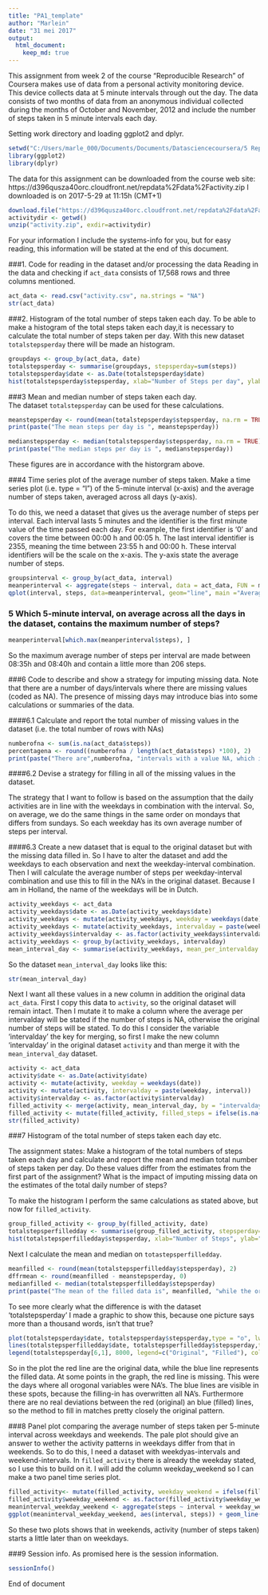 ---
title: "PA1_template"
author: "Marlein"
date: "31 mei 2017"
output: 
  html_document:
    keep_md: true
---
This assignment from week 2 of the course "Reproducible Research" of Coursera makes use of data from a personal activity monitoring device. This device collects data at 5 minute intervals through out the day. The data consists of two months of data from an anonymous individual collected during the months of October and November, 2012 and include the number of steps taken in 5 minute intervals each day.

Setting work directory and loading ggplot2 and dplyr.  

```{r message=FALSE}
setwd("C:/Users/marle_000/Documents/Documents/Datasciencecoursera/5 Reproducible Research/Week 2/PA1_github")  
library(ggplot2)   
library(dplyr)
```

The data for this assignment can be downloaded from the course web site:
https://d396qusza40orc.cloudfront.net/repdata%2Fdata%2Factivity.zip
I downloaded is on 2017-5-29 at 11:15h (CMT+1)

```{r eval=FALSE, results='hide'}
download.file("https://d396qusza40orc.cloudfront.net/repdata%2Fdata%2Factivity.zip", "activity.zip")  
activitydir <- getwd()  
unzip("activity.zip", exdir=activitydir)  
```

For your information I include the systems-info for you, but for easy reading, this information will be stated at 
the end of this document.


###1. Code for reading in the dataset and/or processing the data 
Reading in the data and checking if `act_data` consists of 17,568 rows and three columns mentioned.


```{r}
act_data <- read.csv("activity.csv", na.strings = "NA")
str(act_data)
```


###2. Histogram of the total number of steps taken each day.
To be able to make a histogram of the total steps taken each day,it is necessary to calculate the total number of steps taken per day. With this new dataset `totalstepsperday` there will be made an histogram.

```{r}
groupdays <- group_by(act_data, date)
totalstepsperday <- summarise(groupdays, stepsperday=sum(steps))
totalstepsperday$date <- as.Date(totalstepsperday$date)
hist(totalstepsperday$stepsperday, xlab="Number of Steps per day", ylab="Frequency of occurrence", main="Number of occurrences of total steps per day", col = "wheat", border = "black") 
```


###3 Mean and median number of steps taken each day.  
The dataset `totalstepsperday` can be used for these calculations.

```{r}
meanstepsperday <- round(mean(totalstepsperday$stepsperday, na.rm = TRUE),2)
print(paste("The mean steps per day is ", meanstepsperday))

```

```{r}
medianstepsperday <- median(totalstepsperday$stepsperday, na.rm = TRUE)
print(paste("The median steps per day is ", medianstepsperday))
```

These figures are in accordance with the historgram above.


###4 Time series plot of the average number of steps taken.
Make a time series plot (i.e. type = "l") of the 5-minute interval (x-axis) and the average number of steps taken, averaged across all days (y-axis).

To do this, we need a dataset that gives us the average number of steps per interval. Each interval lasts 5 minutes and the identifier is the first minute value of the time passed each day. For example, the first identifier is '0' and covers the time between 00:00 h and 00:05 h. The last interval identifier is 2355, meaning the time between 23:55 h and 00:00 h. These interval identifiers will be the scale on the x-axis. The y-axis state the average number of steps. 

```{r}
groupsinterval <- group_by(act_data, interval)
meanperinterval <- aggregate(steps ~ interval, data = act_data, FUN = mean, na.rm = TRUE)
qplot(interval, steps, data=meanperinterval, geom="line", main ="Average number of steps taken per interval", xlab ="5-min interval (from 00:00 h til 23.59 h)", ylab="Average number of steps")
```

### 5 Which 5-minute interval, on average across all the days in the dataset, contains the maximum number of steps? 

```{r}
meanperinterval[which.max(meanperinterval$steps), ]
```

So the maximum average number of steps per interval are made between 08:35h and 08:40h and contain a little more than 206 steps.


###6 Code to describe and show a strategy for imputing missing data.
Note that there are a number of days/intervals where there are missing values (coded as NA). The presence of missing days may introduce bias into some calculations or summaries of the data. 

####6.1 Calculate and report the total number of missing values in the dataset (i.e. the total number of rows with NAs) 
```{r}
numberofna <- sum(is.na(act_data$steps))
percentagena <- round((numberofna / length(act_data$steps) *100), 2)
print(paste("There are",numberofna, "intervals with a value NA, which is", percentagena,"% of the total number of observations."))
```


####6.2 Devise a strategy for filling in all of the missing values in the dataset.  

The strategy that I want to follow is based on the assumption that the daily activities are in line with the weekdays in combination with the interval. So, on average, we do the same things in the same order on mondays that differs from sundays. So each weekday has its own average number of steps per interval. 

####6.3 Create a new dataset that is equal to the original dataset but with the missing data filled in. 
So I have to alter the dataset and add the weekdays to each observation and next the weekday-interval combination. Then I will calculate the average number of steps per weekday-interval combination and use this to fill in the NA's in the original dataset. Because I am in Holland, the name of the weekdays will be in Dutch. 

```{r}
activity_weekdays <- act_data
activity_weekdays$date <- as.Date(activity_weekdays$date)
activity_weekdays <- mutate(activity_weekdays, weekday = weekdays(date))
activity_weekdays <- mutate(activity_weekdays, intervalday = paste(weekday, interval))
activity_weekdays$intervalday <- as.factor(activity_weekdays$intervalday)
activity_weekdays <- group_by(activity_weekdays, intervalday)
mean_interval_day <- summarise(activity_weekdays, mean_per_intervalday = mean(steps, na.rm=TRUE))
```

So the dataset `mean_interval_day` looks like this:

```{r}
str(mean_interval_day)
```

Next I want all these values in a new column in addition the original data `act_data`. First I copy this data to `activity`, so the original dataset will remain intact. Then I mutate it to make a column where the average per intervalday will be stated if the number of steps is NA, otherwise the original number of steps will be stated. To do this I consider the variable 'intervalday' the key for merging, so first I make the new column 'intervalday' in the original dataset `activity` and than merge it with the `mean_interval_day` dataset.

```{r}
activity <- act_data
activity$date <- as.Date(activity$date)
activity <- mutate(activity, weekday = weekdays(date))
activity <- mutate(activity, intervalday = paste(weekday, interval))
activity$intervalday <- as.factor(activity$intervalday)
filled_activity <- merge(activity, mean_interval_day, by = "intervalday")
filled_activity <- mutate(filled_activity, filled_steps = ifelse(is.na(filled_activity$steps), mean_per_intervalday, steps))
str(filled_activity)
```

###7 Histogram of the total number of steps taken each day etc.

The assignment states: Make a histogram of the total numbers of steps taken each day and calculate and report the mean and median total number of steps taken per day. Do these values differ from the estimates from the first part of the assignment? What is the impact of imputing missing data on the estimates of the total daily number of steps? 

To make the histogram I perform the same calculations as stated above, but now for `filled_activity`.

```{r}
group_filled_activity <- group_by(filled_activity, date)
totalstepsperfilledday <- summarise(group_filled_activity, stepsperday=sum(filled_steps))
hist(totalstepsperfilledday$stepsperday, xlab="Number of Steps", ylab="Frequency of occurrence", main="Number of (filled) occurrences of total steps per day") 
```

Next I calculate the mean and median on `totastepsperfilledday`.

```{r}
meanfilled <- round(mean(totalstepsperfilledday$stepsperday), 2)
dffrmean <- round(meanfilled - meanstepsperday, 0)
medianfilled <- median(totalstepsperfilledday$stepsperday)
print(paste("The mean of the filled data is", meanfilled, "while the origignal mean was", meanstepsperday,"So it increased with", dffrmean, "steps. The median is now", medianfilled, "and was original", medianstepsperday, "."))
```

To see more clearly what the difference is with the dataset 'totalstepsperday' I made a graphic to show this, because one picture says more than a thousand words, isn't that true?

```{r}
plot(totalstepsperday$date, totalstepsperday$stepsperday,type = "o", lwd = 3,col = "red", xlab = "date in the year 2012", ylab = "Number of steps", main = "Compare original and filled no. of steps")
lines(totalstepsperfilledday$date, totalstepsperfilledday$stepsperday,type = "l", lwd = 1,col = "blue")
legend(totalstepsperday[6,1], 8000, legend=c("Original", "Filled"), col=c("red", "blue"), lty=1:2, cex=0.8)
```


So in the plot the red line are the original data, while the blue line represents the filled data. At some points in the graph, the red line is missing. This were the days where all orogonal variables were NA's. The blue lines are visible in these spots, because the filling-in has overwritten all NA's. Furthermore there are no real deviations between the red (original) an blue (filled) lines, so the method to fill in matches pretty closely the original pattern.

###8 Panel plot comparing the average number of steps taken per 5-minute interval across weekdays and weekends.
The pale plot should give an answer to wether the activity patterns in weekdays differ from that in weekends. So to do this, I need a dataset with weekdyas-intervals and weekend-intervals. In `filled_activity` there is already the weekday stated, so I use this to build on it. I will add the column weekday_weekend so I can make a two panel time series plot.

```{r}
filled_activity<- mutate(filled_activity, weekday_weekend = ifelse(filled_activity$weekday == "zaterdag" | filled_activity$weekday == "zondag", "weekend", "weekday" ))
filled_activity$weekday_weekend <- as.factor(filled_activity$weekday_weekend)
meaninterval_weekday_weekend <- aggregate(steps ~ interval + weekday_weekend, data=filled_activity, mean)
ggplot(meaninterval_weekday_weekend, aes(interval, steps)) + geom_line() + facet_grid(weekday_weekend ~ .) + xlab("5-min interval (from 00:00 h til 23.59 h)") + ylab("Average number of steps")
```

So these two plots shows that in weekends, activity (number of steps taken) starts a little later than on weekdays.


###9 Session info.
As promised here is the session information.

```{r}
sessionInfo()
```

End of document
